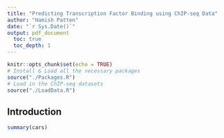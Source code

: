 ```yaml
---
title: "Predicting Transcription Factor Binding using ChIP-seq Data"
author: "Hamish Patten"
date: "`r Sys.Date()`"
output: pdf_document
  toc: true
  toc_depth: 1
---
```


```r
knitr::opts_chunk$set(echo = TRUE)
# Install & Load all the necessary packages
source("./Packages.R")
# Load in the ChIP-seq datasets
source("./LoadData.R")
```

## Introduction

```r
summary(cars)
```

